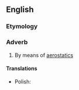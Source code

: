 ==English==

===Etymology===
{{suffix|en|aerostatic|ally}}

===Adverb===
{{en-adv|-}}

# By means of [[aerostatics]]

====Translations====
{{trans-top|by means of aerostatics}}
* Polish: {{t|pl|aerostatycznie}}
{{trans-mid}}
{{trans-bottom}}